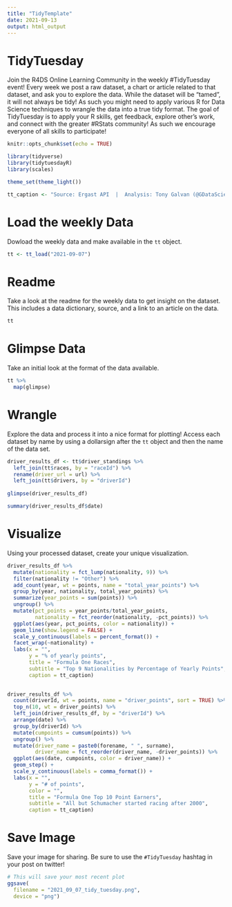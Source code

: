 ```yaml
---
title: "TidyTemplate"
date: 2021-09-13
output: html_output
---
```


# TidyTuesday

Join the R4DS Online Learning Community in the weekly #TidyTuesday event!
Every week we post a raw dataset, a chart or article related to that dataset, and ask you to explore the data.
While the dataset will be “tamed”, it will not always be tidy! As such you might need to apply various R for Data Science techniques to wrangle the data into a true tidy format.
The goal of TidyTuesday is to apply your R skills, get feedback, explore other’s work, and connect with the greater #RStats community!
As such we encourage everyone of all skills to participate!

```r

knitr::opts_chunk$set(echo = TRUE)

library(tidyverse)
library(tidytuesdayR)
library(scales)

theme_set(theme_light())

tt_caption <- "Source: Ergast API  |  Analysis: Tony Galvan (@GDataScience1)"

```

# Load the weekly Data

Dowload the weekly data and make available in the `tt` object.

```r

tt <- tt_load("2021-09-07")

```


# Readme

Take a look at the readme for the weekly data to get insight on the dataset.
This includes a data dictionary, source, and a link to an article on the data.

```r

tt

```


# Glimpse Data

Take an initial look at the format of the data available.

```r

tt %>% 
  map(glimpse)

```

# Wrangle

Explore the data and process it into a nice format for plotting! Access each dataset by name by using a dollarsign after the `tt` object and then the name of the data set.

```r

driver_results_df <- tt$driver_standings %>% 
  left_join(tt$races, by = "raceId") %>% 
  rename(driver_url = url) %>% 
  left_join(tt$drivers, by = "driverId")
  
glimpse(driver_results_df)

```

```r
summary(driver_results_df$date)
```


# Visualize

Using your processed dataset, create your unique visualization.

```r

driver_results_df %>%
  mutate(nationality = fct_lump(nationality, 9)) %>%
  filter(nationality != "Other") %>%
  add_count(year, wt = points, name = "total_year_points") %>%
  group_by(year, nationality, total_year_points) %>%
  summarize(year_points = sum(points)) %>%
  ungroup() %>%
  mutate(pct_points = year_points/total_year_points,
         nationality = fct_reorder(nationality, -pct_points)) %>%
  ggplot(aes(year, pct_points, color = nationality)) +
  geom_line(show.legend = FALSE) +
  scale_y_continuous(labels = percent_format()) +
  facet_wrap(~nationality) +
  labs(x = "",
       y = "% of yearly points",
       title = "Formula One Races",
       subtitle = "Top 9 Nationalities by Percentage of Yearly Points",
       caption = tt_caption)
  
```

```r

driver_results_df %>%
  count(driverId, wt = points, name = "driver_points", sort = TRUE) %>%
  top_n(10, wt = driver_points) %>%
  left_join(driver_results_df, by = "driverId") %>%
  arrange(date) %>%
  group_by(driverId) %>%
  mutate(cumpoints = cumsum(points)) %>%
  ungroup() %>%
  mutate(driver_name = paste0(forename, " ", surname),
         driver_name = fct_reorder(driver_name, -driver_points)) %>%
  ggplot(aes(date, cumpoints, color = driver_name)) +
  geom_step() +
  scale_y_continuous(labels = comma_format()) +
  labs(x = "",
       y = "# of points",
       color = "",
       title = "Formula One Top 10 Point Earners",
       subtitle = "All but Schumacher started racing after 2000",
       caption = tt_caption)

```


# Save Image

Save your image for sharing. Be sure to use the `#TidyTuesday` hashtag in your post on twitter! 

```r

# This will save your most recent plot
ggsave(
  filename = "2021_09_07_tidy_tuesday.png",
  device = "png")

```
